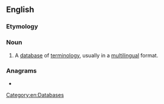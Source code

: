 ==English==

===Etymology===
{{blend|term|database|lang=en}}

===Noun===
{{en-noun}}

# {{lb|en|translation studies|software}} A [[database]] of [[terminology]], usually in a [[multilingual]] format.

===Anagrams===
* {{l|en|beermats}}

[[Category:en:Databases]]